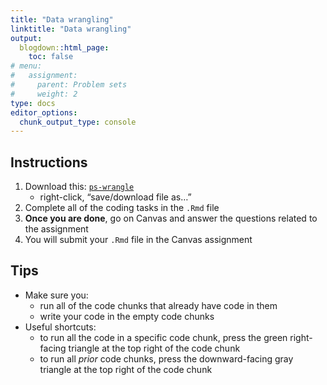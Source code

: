 ```yaml
---
title: "Data wrangling"
linktitle: "Data wrangling"
output:
  blogdown::html_page:
    toc: false
# menu:
#   assignment:
#     parent: Problem sets
#     weight: 2
type: docs
editor_options: 
  chunk_output_type: console
---
```


## Instructions


1. Download this: <i class="far fa-file-archive"></i> [`ps-wrangle`](/problem-sets/ps-wrangle.Rmd)
    - right-click, "save/download file as..."
2. Complete all of the coding tasks in the `.Rmd` file
3. **Once you are done**, go on Canvas and answer the questions related to the assignment
4. You will submit your `.Rmd` file in the Canvas assignment

## Tips

- Make sure you: 
    - run all of the code chunks that already have code in them
    - write your code in the empty code chunks
- Useful shortcuts: 
    - to run all the code in a specific code chunk, press the green right-facing triangle at the top right of the code chunk
    - to run all *prior* code chunks, press the downward-facing gray triangle at the top right of the code chunk

